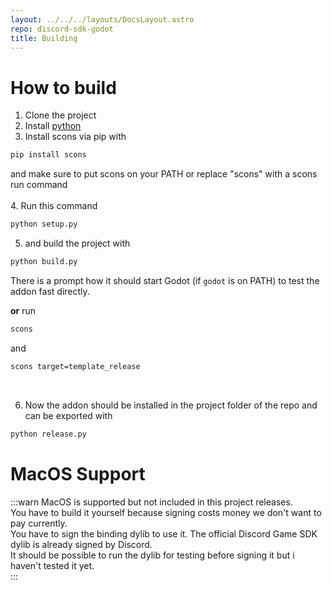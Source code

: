 ```yaml
---
layout: ../../../layouts/DocsLayout.astro
repo: discord-sdk-godot
title: Building
---
```

# How to build
1. Clone the project
2. Install [python](https://www.python.org/downloads/)
3. Install scons via pip with
```sh
pip install scons
```
and make sure to put scons on your PATH or replace "scons" with a scons run command<br/>
<br/>
4. Run this command
```sh
python setup.py
```
5. and build the project with
```sh
python build.py
```
There is a prompt how it should start Godot (if `godot` is on PATH) to test the addon fast directly.
<br/>

**or** run
```sh
scons
```
and
```sh
scons target=template_release
```
<br/>

6. Now the addon should be installed in the project folder of the repo and can be exported with
```sh
python release.py
```
# MacOS Support
:::warn
MacOS is supported but not included in this project releases. <br/>
You have to build it yourself because signing costs money we don't want to pay currently.<br/>
You have to sign the binding dylib to use it. The official Discord Game SDK dylib is already signed by Discord.<br/>
It should be possible to run the dylib for testing before signing it but i haven't tested it yet.<br/>
:::